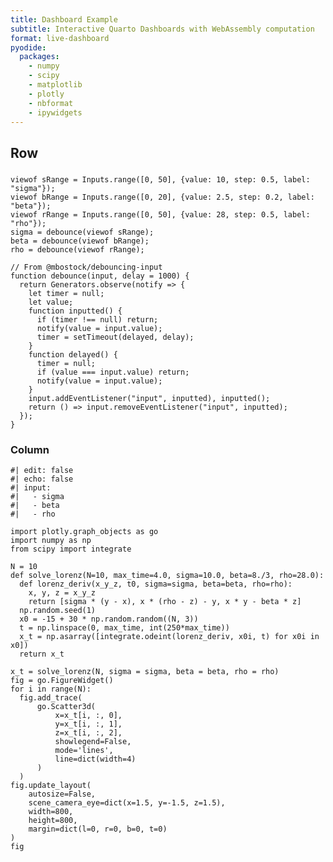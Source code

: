 ```yaml
---
title: Dashboard Example
subtitle: Interactive Quarto Dashboards with WebAssembly computation
format: live-dashboard
pyodide:
  packages:
    - numpy
    - scipy
    - matplotlib
    - plotly
    - nbformat
    - ipywidgets
---
```


## Row

### {.sidebar}

```ojs
viewof sRange = Inputs.range([0, 50], {value: 10, step: 0.5, label: "sigma"});
viewof bRange = Inputs.range([0, 20], {value: 2.5, step: 0.2, label: "beta"});
viewof rRange = Inputs.range([0, 50], {value: 28, step: 0.5, label: "rho"});
sigma = debounce(viewof sRange);
beta = debounce(viewof bRange);
rho = debounce(viewof rRange);

// From @mbostock/debouncing-input
function debounce(input, delay = 1000) {
  return Generators.observe(notify => {
    let timer = null;
    let value;
    function inputted() {
      if (timer !== null) return;
      notify(value = input.value);
      timer = setTimeout(delayed, delay);
    }
    function delayed() {
      timer = null;
      if (value === input.value) return;
      notify(value = input.value);
    }
    input.addEventListener("input", inputted), inputted();
    return () => input.removeEventListener("input", inputted);
  });
}
```

### Column

::: {.card height="100%" title="The Lorenz System"}

```pyodide
#| edit: false
#| echo: false
#| input:
#|   - sigma
#|   - beta
#|   - rho

import plotly.graph_objects as go
import numpy as np
from scipy import integrate

N = 10
def solve_lorenz(N=10, max_time=4.0, sigma=10.0, beta=8./3, rho=28.0):
  def lorenz_deriv(x_y_z, t0, sigma=sigma, beta=beta, rho=rho):
    x, y, z = x_y_z
    return [sigma * (y - x), x * (rho - z) - y, x * y - beta * z]
  np.random.seed(1)
  x0 = -15 + 30 * np.random.random((N, 3))
  t = np.linspace(0, max_time, int(250*max_time))
  x_t = np.asarray([integrate.odeint(lorenz_deriv, x0i, t) for x0i in x0])
  return x_t

x_t = solve_lorenz(N, sigma = sigma, beta = beta, rho = rho)
fig = go.FigureWidget()
for i in range(N):
  fig.add_trace(
      go.Scatter3d(
          x=x_t[i, :, 0],
          y=x_t[i, :, 1],
          z=x_t[i, :, 2],
          showlegend=False,
          mode='lines',
          line=dict(width=4)
      )
  )
fig.update_layout(
    autosize=False,
    scene_camera_eye=dict(x=1.5, y=-1.5, z=1.5),
    width=800,
    height=800,
    margin=dict(l=0, r=0, b=0, t=0)
)
fig
```
:::
